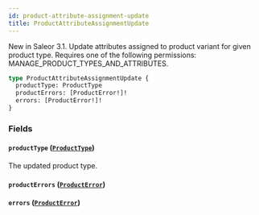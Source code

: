 ```yaml
---
id: product-attribute-assignment-update
title: ProductAttributeAssignmentUpdate
---
```



New in Saleor 3.1. Update attributes assigned to product variant for given product type. Requires one of the following permissions: MANAGE_PRODUCT_TYPES_AND_ATTRIBUTES.

```graphql
type ProductAttributeAssignmentUpdate {
  productType: ProductType
  productErrors: [ProductError!]!
  errors: [ProductError!]!
}
```


### Fields

#### `productType` ([`ProductType`](../../../developer/api-reference/objects/product-type))

The updated product type.


#### `productErrors` ([`ProductError`](../../../developer/api-reference/objects/product-error))




#### `errors` ([`ProductError`](../../../developer/api-reference/objects/product-error))






